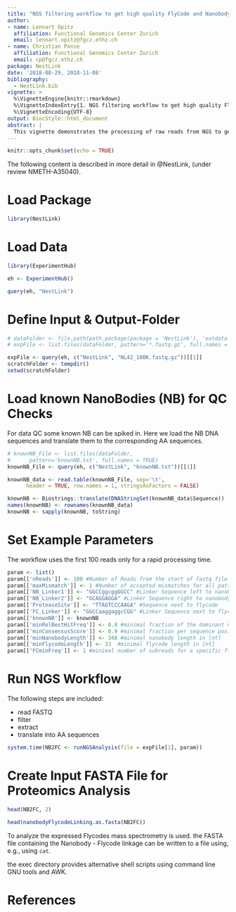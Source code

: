 ```yaml
---
title: "NGS filtering workflow to get high quality FlyCode and Nanobody sequences"
author: 
- name: Lennart Opitz
  affiliation: Functional Genomics Center Zurich
  email: lennart.opitz@fgcz.ethz.ch
- name: Christian Panse
  affiliation: Functional Genomics Center Zurich
  email: cp@fgcz.ethz.ch
package: NestLink
date: '2018-08-29, 2018-11-08'
bibliography:
  - NestLink.bib
vignette: >
  %\VignetteEngine{knitr::rmarkdown}
  %\VignetteIndexEntry{1. NGS filtering workflow to get high quality FlyCode and Nanobody sequences}
  %\VignetteEncoding{UTF-8}
output: BiocStyle::html_document
abstract: |
  This vignette demonstrates the processing of raw reads from NGS to generate the flycode to nanobody linkage used in the proteomics data analysis. The workflow includes several filtering steps to extract high quality nanobody and flycode amino acid sequences.
---
```


```r
knitr::opts_chunk$set(echo = TRUE)
```

<!-- TODO(LO): Define Input -->
The following content is described in more detail in @NestLink, (under review  NMETH-A35040).

# Load Package
```r
library(NestLink)
```

# Load Data

```r
library(ExperimentHub)

eh <- ExperimentHub()

query(eh, "NestLink")
```

# Define Input & Output-Folder

<!-- TODO(LO): do we have a reference to the entire data set? no-->

```r
# dataFolder <- file.path(path.package(package = 'NestLink'), 'extdata')
# expFile <- list.files(dataFolder, pattern='*.fastq.gz', full.names = TRUE)

expFile <- query(eh, c("NestLink", "NL42_100K.fastq.gz"))[[1]]
scratchFolder <- tempdir()
setwd(scratchFolder)
```

# Load known NanoBodies (NB) for QC Checks

For data QC some known NB can be spiked in. Here we load the NB DNA sequences and translate them to the corresponding AA sequences.

```r
# knownNB_File <- list.files(dataFolder,
#      pattern='knownNB.txt', full.names = TRUE)
knownNB_File <- query(eh, c("NestLink", "knownNB.txt"))[[1]]

knownNB_data <- read.table(knownNB_File, sep='\t',
      header = TRUE, row.names = 1, stringsAsFactors = FALSE)

knownNB <- Biostrings::translate(DNAStringSet(knownNB_data$Sequence))
names(knownNB) <- rownames(knownNB_data)
knownNB <- sapply(knownNB, toString)
```

# Set Example Parameters

The workflow uses the first 100 reads only for a rapid processing time.

```r
param <- list()
param[['nReads']] <- 100 #Number of Reads from the start of fastq file to process
param[['maxMismatch']] <- 1 #Number of accepted mismatches for all pattern search steps
param[['NB_Linker1']] <- "GGCCggcggGGCC" #Linker Sequence left to nanobody
param[['NB_Linker2']] <- "GCAGGAGGA" #Linker Sequence right to nanobody
param[['ProteaseSite']] <- "TTAGTCCCAAGA" #Sequence next to flycode
param[['FC_Linker']] <- "GGCCaaggaggcCGG" #Linker Sequence next to flycode
param[['knownNB']] <- knownNB
param[['minRelBestHitFreq']] <- 0.8 #minimal fraction of the dominant nanobody for a specific flycode
param[['minConsensusScore']] <- 0.9 #minimal fraction per sequence position in nanabody consensus sequence calculation
param[['minNanobodyLength']] <- 348 #minimal nanobody length in [nt]
param[['minFlycodeLength']] <- 33  #minimal flycode length in [nt]
param[['FCminFreq']] <- 1 #minimal number of subreads for a specific flycode to keep it in the analysis
```

# Run NGS Workflow

The following steps are included:

- read FASTQ
- filter
- extract
- translate into AA sequences


```r
system.time(NB2FC <- runNGSAnalysis(file = expFile[1], param))
```

# Create Input FASTA File for Proteomics Analysis

```r
head(NB2FC, 2)
```

```r
head(nanobodyFlycodeLinking.as.fasta(NB2FC))
```

To analyze the expressed Flycodes mass spectrometry is used.
the FASTA file containing the Nanobody - Flycode linkage can be written to a file using, e.g., using `cat`.

the exec directory provides alternative shell scripts using command line GNU tools and AWK.

# References
